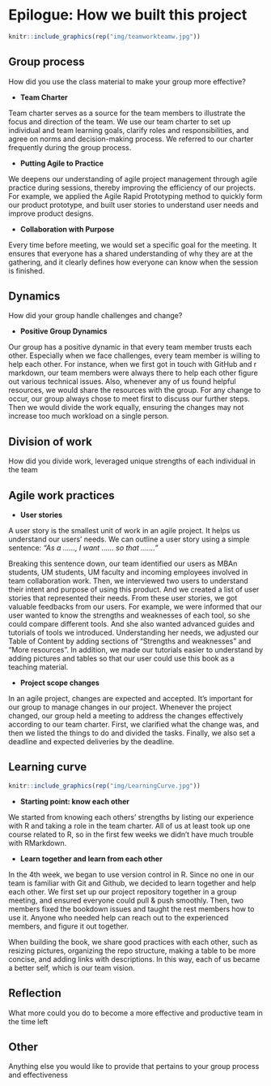 # Epilogue: How we built this project {-}

```r
knitr::include_graphics(rep("img/teamworkteamw.jpg"))
```

## Group process {-}

How did you use the class material to make your group more effective?

- **Team Charter**

Team charter serves as a source for the team members to illustrate the focus and direction of the team. We use our team charter to set up individual and team learning goals, clarify roles and responsibilities, and agree on norms and decision-making process. We referred to our charter frequently during the group process.

- **Putting Agile to Practice**

We deepens our understanding of agile project management through agile practice during sessions, thereby improving the efficiency of our projects. For example, we applied the Agile Rapid Prototyping method to quickly form our product prototype, and built user stories to understand user needs and improve product designs.

- **Collaboration with Purpose**

Every time before meeting, we would set a specific goal for the meeting. It ensures that everyone has a shared understanding of why they are at the gathering, and it clearly defines how everyone can know when the session is finished.

## Dynamics {-}

How did your group handle challenges and change? 

- **Positive Group Dynamics**

Our group has a positive dynamic in that every team member trusts each other. Especially when we face challenges, every team member is willing to help each other. For instance, when we first got in touch with GitHub and r markdown, our team members were always there to help each other figure out various technical issues. Also, whenever any of us found helpful resources, we would share the resources with the group. For any change to occur, our group always chose to meet first to discuss our further steps. Then we would divide the work equally, ensuring the changes may not increase too much workload on a single person.

## Division of work {-}

How did you divide work, leveraged unique strengths of each individual in the team

## Agile work practices {-}

- **User stories**

A user story is the smallest unit of work in an agile project. It helps us understand our users' needs. 
We can outline a user story using a simple sentence: *"As a ……, I want …… so that ……."* 

Breaking this sentence down, our team identified our users as MBAn students, UM students, UM faculty and incoming employees involved in team collaboration work. Then, we interviewed two users to understand their intent and purpose of using this product. And we created a list of user stories that represented their needs. 
From these user stories, we got valuable feedbacks from our users. For example, we were informed that our user wanted to know the strengths and weaknesses of each tool, so she could compare different tools. And she also wanted advanced guides and tutorials of tools we introduced. Understanding her needs, we adjusted our Table of Content by adding sections of "Strengths and weaknesses" and "More resources". In addition, we made our tutorials easier to understand by adding pictures and tables so that our user could use this book as a teaching material.

- **Project scope changes**

In an agile project, changes are expected and accepted. It's important for our group to manage changes in our project. Whenever the project changed, our group held a meeting to address the changes effectively according to our team charter. First, we clarified what the change was, and then we listed the things to do and divided the tasks. Finally, we also set a deadline and expected deliveries by the deadline. 

## Learning curve {-}

```r
knitr::include_graphics(rep("img/LearningCurve.jpg"))
```

- **Starting point: know each other**

We started from knowing each others' strengths by listing our experience with R and taking a role in the team charter. All of us at least took up one course related to R, so in the first few weeks we didn't have much trouble with RMarkdown.

- **Learn together and learn from each other**

In the 4th week, we began to use version control in R. Since no one in our team is familiar with Git and Github, we decided to learn together and help each other. We first set up our project repository together in a group meeting, and ensured everyone could pull & push smoothly. Then, two members fixed the bookdown issues and taught the rest members how to use it. Anyone who needed help can reach out to the experienced members, and figure it out together.

When building the book, we share good practices with each other, such as resizing pictures, organizing the repo structure, making a table to be more concise, and adding links with descriptions. In this way, each of us became a better self, which is our team vision.

## Reflection {-}

What more could you do to become a more effective and productive team in the time left

## Other {-}

Anything else you would like to provide that pertains to your group process and effectiveness
